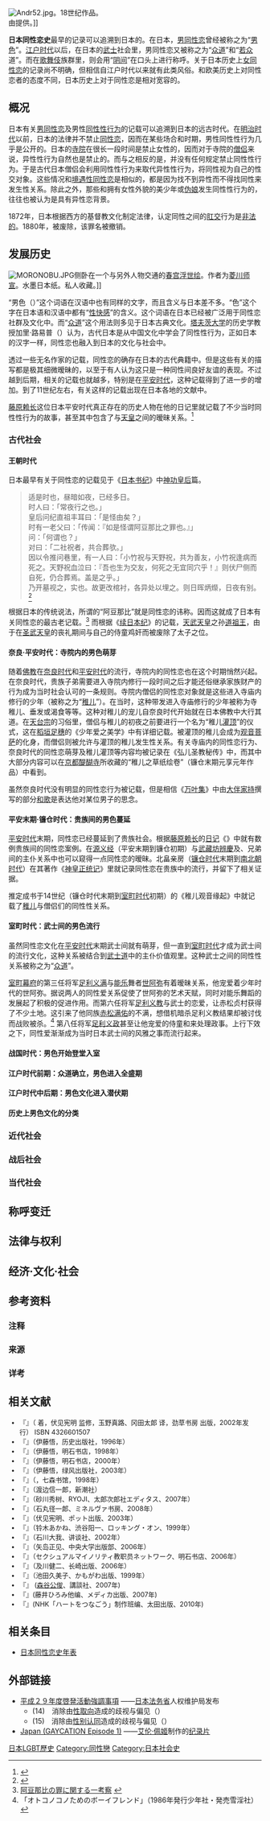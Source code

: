 {{Translating|||tpercent=5|tfrom=[[:ja:日本における同性愛|日本における同性愛]]|time=2017-04-04T09:38:25+00:00}}

[[Image:Andr52.jpg|thumb]]。18世纪作品。<br />由{{lang|en|F. M. Bertholet}}提供。]]

'''日本同性恋史'''最早的记录可以追溯到日本的{{Link-ja|王朝时代 (日本)|王朝時代|王朝时代}}。在日本，[[男同性恋|男同性恋]]曾经被称之为“[[男色|男色]]”。[[江户时代|江户时代]]以后，在日本的[[武士_(日本)|武士]]社会里，男同性恋又被称之为“[[众道|众道]]”和“[[若众|若众]]道”。而在[[歌舞伎|歌舞伎]]族群里，则会用“[[阴间_(日本)|阴间]]”在口头上进行称呼。关于日本历史上[[女同性恋|女同性恋]]的记录尚不明确，但相信自江户时代以来就有此类风俗。和欧美历史上对同性恋者的态度不同，日本历史上对于同性恋是相对宽容的。

== 概况 ==
日本有关[[男同性恋|男同性恋]]及男性[[同性性行为|同性性行为]]的记载可以追溯到日本的远古时代。在[[明治时代|明治时代]]以前，日本的法律并不禁止[[同性恋|同性恋]]，因而在某些场合和时期，男性同性性行为几乎是公开的。日本的[[寺院|寺院]]在很长一段时间是禁止女性的，因而对于寺院的[[和尚|僧侣]]来说，异性性行为自然也是禁止的。而与之相反的是，并没有任何规定禁止同性性行为。于是古代日本僧侣会利用同性性行为来取代异性性行为，将同性视为自己的性交对象。这些情况和[[境遇性同性恋|境遇性同性恋]]是相似的，都是因为找不到异性而不得找同性来发生性关系。除此之外，那些和拥有女性外貌的美少年{{Link-ja|女形|女形}}或[[伪娘|伪娘]]发生同性性行为的，往往也被认为是具有异性恋背景。

1872年，日本根据西方的基督教文化制定法律，认定同性之间的[[肛交|肛交]]行为是[[性悖軌法|非法的]]。1880年，{{Link-ja|刑法 (日本)|刑法 (日本)|日本旧刑法}}被废除，该罪名被撤销。

== 发展历史 ==
{{Further|日本同性恋史年表}}
[[Image:MORONOBU.JPG|thumb]]侧卧在一个与另外人物交通的[[春宫画|春宫]][[浮世绘|浮世绘]]。作者为[[菱川师宣|菱川师宣]]。水墨日本纸。私人收藏。]]

“男色（{{lang|ja|なんしょく}}）”这个词语在汉语中也有同样的文字，而且含义与日本差不多。“色”这个字在日本语和汉语中都有“[[性快感|性快感]]”的含义。这个词语在日本已经被广泛用于同性恋社群及文化中。而“[[众道|众道]]”这个用法则多见于日本古典文化。[[塔夫茨大学|塔夫茨大学]]的历史学教授加里·路易普（{{lang|ja|Gary Leupp}}）认为，古代日本是从中国文化中学会了同性性行为，正如日本的汉字一样，同性恋也融入到日本的文化与社会中。

透过一些无名作家的记载，同性恋的确存在日本的古代典籍中。但是这些有关的描写都是极其细微暧昧的，以至于有人认为这只是一种同性间良好友谊的表现。不过越到后期，相关的记载也就越多，特别是在[[平安时代|平安时代]]，这种记载得到了进一步的增加。到了11世纪左右，有关这样的记载出现在日本各地的文献中。

[[藤原赖长|藤原赖长]]这位日本平安时代真正存在的历史人物在他的日记里就记载了不少当时同性性行为的故事，甚至其中包含了与[[天皇|天皇]]之间的暧昧关系。<ref>{{cite book |last=Leupp |first=Gary P. |title=Male Colors: The Construction of Homosexuality in Tokugawa Japan |publisher=University of California Press |year=1999 |pages=26 |isbn=0-520-20909-5 |url=http://books.google.com/books?id=a6q-PqPDAmIC&pg=PA26 |access-date=2016-10-12 |archive-date=2014-05-02 |archive-url=https://web.archive.org/web/20140502005538/http://books.google.com/books?id=a6q-PqPDAmIC&pg=PA26 |dead-url=no }}</ref>

=== 古代社会 ===
==== 王朝时代 ====
日本最早有关于同性恋的记载见于《[[日本书纪|日本书纪]]》中[[神功皇后|神功皇后]]篇。
<blockquote>适是时也，昼暗如夜，已经多日。<br />时人曰：「常夜行之也。」<br />皇后问纪直祖丰耳曰：「是怪由矣？」<br />时有一老父曰：「传闻：『如是怪谓阿豆那比之罪也。』」<br />问：「何谓也？」<br />对曰：「二社祝者，共合葬欤。」<br />因以令推问巷里，有一人曰：「小竹祝与天野祝，共为善友，小竹祝逢病而死之。天野祝血泣曰：『吾也生为交友，何死之无宜同穴乎！』则伏尸侧而自死，仍合葬焉。盖是之乎。」<br />乃开墓视之，实也。故更改棺衬，各异处以埋之。则日晖炳爃，日夜有别。<ref>{{cite book|author1=''佚名''|title=日本書紀　卷第九　神功紀|url=http://miko.org/~uraki/kuon/furu/text/syoki/syoki09.htm|accessdate=2017-04-05|archive-date=2020-08-02|archive-url=https://web.archive.org/web/20200802024826/https://miko.org/~uraki/kuon/furu/text/syoki/syoki09.htm|dead-url=no}}</ref></blockquote>
根据日本的传统说法，所谓的“阿豆那比”就是同性恋的讳称。因而这就成了日本有关同性恋的最古老记载。<ref>[https://dspace.wul.waseda.ac.jp/dspace/bitstream/2065/41274/1/BungakuKenkyukaKiyo4_59_Namba.pdf 阿豆那比の罪に関する一考察] {{webarchive|url=https://web.archive.org/web/20160611102507/https://dspace.wul.waseda.ac.jp/dspace/bitstream/2065/41274/1/BungakuKenkyukaKiyo4_59_Namba.pdf |date=2016-06-11 }}</ref> 而根据《[[续日本纪|续日本纪]]》的记载，[[天武天皇|天武天皇]]之孙[[道祖王|道祖王]]，由于在[[圣武天皇|圣武天皇]]的丧礼期间与自己的侍童鸡奸而被废除了太子之位。

==== 奈良·平安时代：寺院内的男色萌芽 ====
随着[[佛教|佛教]]在[[奈良时代|奈良时代]]和[[平安时代|平安时代]]的流行，寺院内的同性恋也在这个时期悄然兴起。在奈良时代，贵族子弟需要进入寺院内修行一段时间之后才能还俗继承家族财产的行为成为当时社会认可的一条规则。寺院内僧侣的同性恋对象就是这些进入寺庙内修行的少年（被称之为“[[稚儿_(历史)|稚儿]]”）。在当时，这种带发进入寺庙修行的少年被称为寺稚儿、垂发或渴食等等。这种对稚儿的宠儿自奈良时代开始就在日本佛教中大行其道。在[[天台宗|天台宗]]的习俗里，僧侣与稚儿的初夜之前要进行一个名为“稚儿[[灌顶|灌顶]]”的仪式，这在[[稻垣足穗|稻垣足穗]]的《少年爱之美学》中有详细记载。被灌顶的稚儿会成为[[观音菩萨|观音菩萨]]的化身，而僧侣则被允许与灌顶的稚儿发生性关系。有关寺庙内的同性恋行为、奈良时代的同性恋萌芽及稚儿灌顶等内容均被记录在《弘儿圣教秘传》中，而其中大部分内容可以在[[京都|京都]][[醍醐寺|醍醐寺]]所收藏的“稚儿之草纸绘卷”（镰仓末期元享元年作品）中看到。

虽然奈良时代没有明显的同性恋行为被记载，但是相信《[[万叶集|万叶集]]》中由[[大伴家持|大伴家持]]撰写的部分[[和歌|和歌]]是表达他对某位男子的思念。

==== 平安末期·镰仓时代：贵族间的男色蔓延 ====
[[平安时代|平安时代]]末期，同性恋已经蔓延到了贵族社会。根据[[藤原赖长|藤原赖长]]的[[日记|日记]]《{{Link-ja|台记|台記}}》中就有数例贵族间的同性恋案例。在[[源义经|源义经]]（平安末期到镰仓初期）与[[武藏坊辨慶|武藏坊辨慶]]及{{Link-ja|佐藤继信|佐藤継信}}、{{Link-ja|佐藤忠信|佐藤忠信}}兄弟间的主仆关系中也可以窥得一点同性恋的暧昧。北畠亲房（[[镰仓时代|镰仓时代]]末期到[[南北朝时代_(日本)|南北朝时代]]）在其著作《[[神皇正统记|神皇正统记]]》里就记录同性恋在贵族中的流行，并留下了相关证据。

推定成书于14世纪（镰仓时代末期到[[室町时代|室町时代]]初期）的《稚儿观音缘起》中就记载了[[稚儿_(历史)|稚儿]]与僧侣们的同性性关系。

==== 室町时代：武士间的男色流行 ====
{{See|众道}}

虽然同性恋文化在[[平安时代|平安时代]]末期武士间就有萌芽，但一直到[[室町时代|室町时代]]才成为武士间的流行文化，这种关系被结合到[[武士道|武士道]]中的主仆价值观里。这种武士之间的同性性关系被称之为“[[众道|众道]]”。

[[室町幕府|室町幕府]]的第三任将军[[足利义满|足利义满]]与[[能乐|能乐]]舞者[[世阿弥|世阿弥]]有着暧昧关系，他宠爱着少年时代的世阿弥。据说两人的同性爱关系促使了世阿弥的艺术天赋，同时对能乐舞蹈的发展起了积极的促进作用。而第六任将军[[足利义教|足利义教]]与武士{{Link-ja|赤松贞村|赤松貞村}}的恋爱，让赤松贞村获得了不少土地。这引来了他同族[[赤松满佑|赤松满佑]]的不满，想借机暗杀足利义教结果却被讨伐而战败被杀。<ref name = "boyfriend">「オトコノコノためのボーイフレンド」（1986年発行少年社・発売雪淫社）</ref> 第八任将军[[足利义政|足利义政]]甚至让他宠爱的侍童{{Link-ja|有马持家|有馬持家}}和{{Link-ja|乌丸资任|烏丸資任}}来处理政事。上行下效之下，同性爱渐渐成为当时日本武士间的风雅之事而流行起来。

==== 战国时代：男色开始登堂入室 ====

==== 江户时代前期：众道确立，男色进入全盛期 ====

==== 江户时代中后期：男色文化进入潜伏期 ====

==== 历史上男色文化的分类 ====

=== 近代社会 ===

=== 战后社会 ===

=== 当代社会 ===

== 称呼变迁 ==

== 法律与权利 ==

== 经济·文化·社会 ==

== 参考资料 ==
=== 注释 ===
<div style="font-size:small">{{Reflist|group="注記"}}</div>

=== 来源 ===
<div style="font-size:small">{{Reflist|3}}</div>

=== 详考 ===
<div style="font-size:small">{{Reflist|4|group="詳細"}} </div>

== 相关文献 ==
<div style="font-size:small">
{{Refbegin|2}}
* 『{{lang|ja|クィア・サイエンス―同性爱をめぐる科学言说の変迁}}』（{{lang|en|Simon Rubai}} 着，伏见宪明 监修，玉野真路、冈田太郎 译，劲草书房 出版，2002年发行） ISBN 4326601507
* 『{{lang|ja|同性爱の基础知识}}』（伊藤悟，历史出版社，1996年）
* 『{{lang|ja|同性爱者として生きる}}』（伊藤悟，明石书店，1998年）
* 『{{lang|ja|同性爱がわかる本}}』（伊藤悟，明石书店，2000年）
* 『{{lang|ja|同性爱って何？}}』（伊藤悟，绿风出版社，2003年）
* 『{{lang|ja|310人の性意识―异性爱者ではない女たちのアンケート调査}}』（{{lang|ja|性意识调査グループ}}，七森书馆，1998年）
* 『{{lang|ja|江戸の性爱术}}』（渡边信一郎，新潮社）
* 『{{lang|ja|カミングアウト・レターズ}}』（砂川秀树、RYOJI、太郎次郎社エディタス、2007年）
* 『{{lang|ja|同性爱者における他者からの拒絶と受容―ダイアリー法と质问纸によるマルチメソッド・アプローチ 临床心理学研究の最前线 1}}』（石丸径一郎、ミネルヴァ书房、2008年）
* 『{{lang|ja|同性爱入门［ゲイ编］}}』（伏见宪明、ポット出版、2003年）
* 『{{lang|ja|现代ロックの基础知识}}』（铃木あかね、渋谷阳一、ロッキング・オン、1999年）
* 『{{lang|ja|ボクの彼氏はどこにいる？}}』（石川大我、讲谈社、2002年）
* 『{{lang|ja|戦后日本女装・同性爱研究 中央大学社会科学研究所研究丛书}}』（矢岛正见、中央大学出版部、2006年）
* 『{{lang|ja|セクシュアルマイノリティ―同性爱、性同一性障害、インターセックスの当事者が语る人间の多様な性}}』（セクシュアルマイノリティ教职员ネットワーク、明石书店、2006年）
* 『{{lang|ja|ゲイ@パリ 现代フランス同性爱事情}}』（及川健二、长崎出版、2006年）
* 『{{lang|ja|先生のレズビアン宣言―つながるためのカムアウト}}』（池田久美子、かもがわ出版、1999年）
* 『{{lang|ja|アレクサンドロスの征服と神話 (興亡の世界史)}}』 ([[森谷公俊|森谷公俊]]、講談社、2007年)
* 『{{lang|ja|医疗・看护スタッフのためのLGBTIサポートブック}}』(藤井ひろみ他编、メディカ出版、2007年)
* 『{{lang|ja|NHK「ハートをつなごう」LGBT BOOK}}』(NHK「ハートをつなごう」制作班编、太田出版、2010年)
{{Refend}}
</div>

== 相关条目 ==
* [[日本同性恋史年表|日本同性恋史年表]]

== 外部链接 ==
{{Portal|LGBT|日本}}

* [http://www.moj.go.jp/JINKEN/jinken04_00005.html 平成２９年度啓発活動強調事項] {{Wayback|url=http://www.moj.go.jp/JINKEN/jinken04_00005.html |date=20201107045802 }}{{ja}}——[[日本法务省|日本法务省]]人权维护局发布
** (14)　消除由[[性取向|性取向]]造成的歧视与偏见（{{lang|ja|性的指向を理由とする偏見や差別をなくそう}}）
** (15)　消除由[[性别认同|性别认同]]造成的歧视与偏见（{{lang|ja|性自認を理由とする偏見や差別をなくそう}}）
* [https://www.youtube.com/watch?v=NnrAISE6x08 Japan (GAYCATION Episode 1)] {{Wayback|url=https://www.youtube.com/watch?v=NnrAISE6x08 |date=20210216221307 }}{{en}}——[[艾伦·佩姬|艾伦·佩姬]]制作的[[纪录片|纪录片]]

{{LGBT in Japan}}
{{LGBT}}

[[Category:日本LGBT歷史|]]
[[Category:同性戀|Category:同性戀]]
[[Category:日本社会史|Category:日本社会史]]